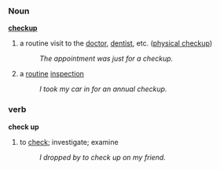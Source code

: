 ===Noun===
'''[[check]][[up]]'''

#a routine visit to the [[doctor]], [[dentist]], etc. ([[physical checkup]])
#:''The appointment was just for a checkup.''
#a [[routine]] [[inspection]]
#:''I took my car in for an annual checkup.''

===verb===
'''check up'''

#to [[check]]; investigate; examine
#:''I dropped by to check up on my friend.''